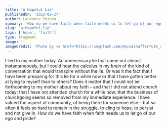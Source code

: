 ```yaml
---
title: 'A Hopeful Lie'
publishedOn: '2022-02-27'
author: Laurence Ininda
summary: 'How do we have faith when faith needs us to let go of our ego and pride?'
slug: 'a-hopeful-lie'
tags: ['hope', 'faith']
type: fragment
image: ''
imageCredit: 'Photo by <a href="https://unsplash.com/@evieshaffer?utm_source=unsplash&utm_medium=referral&utm_content=creditCopyText">Evie S.</a> on <a href="https://unsplash.com/@laudebugs/likes?utm_source=unsplash&utm_medium=referral&utm_content=creditCopyText">Unsplash</a>'
---
```


I lied to my mother today. An unnecessary lie that came out almost instantaneously, but I could hear the calculus in my brain of the kind of conversation that would transpire without the lie. Or was it the fact that I have been preparing for this lie for a while now or that I have gotten better at lying to myself than to others? Does it matter that I could not be forthcoming to my mother about my faith – and that I did not attend church today; that I have not attended church for a while now; that the business of churchgoing seems so removed from my immediate experience. I have valued the aspect of community, of being there for someone else – but so often it feels so hard to remain in the struggle, to cling to hope, to persist and not give in. How do we have faith when faith needs us to let go of our ego and pride?

